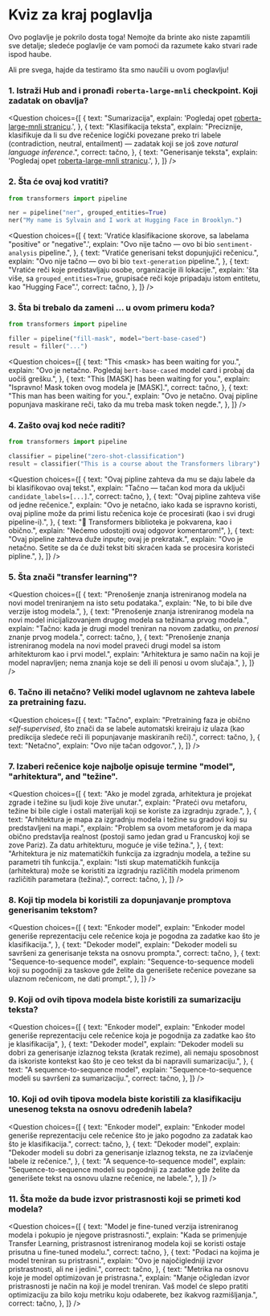 <!-- DISABLE-FRONTMATTER-SECTIONS -->

# Kviz za kraj poglavlja

<CourseFloatingBanner chapter={1} classNames="absolute z-10 right-0 top-0" />

Ovo poglavlje je pokrilo dosta toga! Nemojte da brinte ako niste zapamtili sve detalje; sledeće poglavlje će vam pomoći da razumete kako stvari rade ispod haube.

Ali pre svega, hajde da testiramo šta smo naučili u ovom poglavlju!

### 1. Istraži Hub and i pronađi `roberta-large-mnli` checkpoint. Koji zadatak on obavlja?

<Question
  choices={[
    {
      text: "Sumarizacija",
      explain:
        'Pogledaj opet <a href="https://huggingface.co/roberta-large-mnli">roberta-large-mnli stranicu</a>.',
    },
    {
      text: "Klasifikacija teksta",
      explain:
        "Preciznije, klasifikuje da li su dve rečenice logički povezane preko tri labele (contradiction, neutral, entailment) — zadatak koji se još zove <em>natural language inference</em>.",
      correct: tačno,
    },
    {
      text: "Generisanje teksta",
      explain:
        'Pogledaj opet <a href="https://huggingface.co/roberta-large-mnli">roberta-large-mnli stranicu</a>.',
    },
  ]}
/>

### 2. Šta će ovaj kod vratiti?

```py
from transformers import pipeline

ner = pipeline("ner", grouped_entities=True)
ner("My name is Sylvain and I work at Hugging Face in Brooklyn.")
```

<Question
  choices={[
    {
      text: 'Vratiće klasifikacione skorove, sa labelama "positive" or "negative".',
      explain:
        "Ovo nije tačno — ovo bi bio <code>sentiment-analysis</code> pipeline.",
    },
    {
      text: "Vratiće generisani tekst dopunjujići rečenicu.",
      explain:
        "Ovo nije tačno — ovo bi bio <code>text-generation</code> pipeline.",
    },
    {
      text: "Vratiće reči koje predstavljaju osobe, organizacije ili lokacije.",
      explain:
        'šta više, sa <code>grouped_entities=True</code>, grupisaće reči koje pripadaju istom entitetu, kao "Hugging Face".',
      correct: tačno,
    },
  ]}
/>

### 3. Šta bi trebalo da zameni ... u ovom primeru koda?

```py
from transformers import pipeline

filler = pipeline("fill-mask", model="bert-base-cased")
result = filler("...")
```

<Question
  choices={[
    {
      text: "This &#60;mask> has been waiting for you.",
      explain:
        "Ovo je netačno. Pogledaj <code>bert-base-cased</code> model card i probaj da uočiš grešku.",
    },
    {
      text: "This [MASK] has been waiting for you.",
      explain: "Ispravno! Mask token ovog modela je [MASK].",
      correct: tačno,
    },
    {
      text: "This man has been waiting for you.",
      explain:
        "Ovo je netačno. Ovaj pipline popunjava maskirane reči, tako da mu treba mask token negde.",
    },
  ]}
/>

### 4. Zašto ovaj kod neće raditi?

```py
from transformers import pipeline

classifier = pipeline("zero-shot-classification")
result = classifier("This is a course about the Transformers library")
```

<Question
  choices={[
    {
      text: "Ovaj pipline zahteva da mu se daju labele da bi klasifikovao ovaj tekst.",
      explain:
        "Tačno — tačan kod mora da uključi <code>candidate_labels=[...]</code>.",
      correct: tačno,
    },
    {
      text: "Ovaj pipline zahteva više od jedne rečenice.",
      explain:
        "Ovo je netačno, iako kada se ispravno koristi, ovaj pipline može da primi listu rečenica koje će procesirati (kao i svi drugi pipeline-i).",
    },
    {
      text: "🤗 Transformers biblioteka je pokvarena, kao i obično.",
      explain: "Nećemo udostojiti ovaj odgovor komentarom!",
    },
    {
      text: "Ovaj pipeline zahteva duže inpute; ovaj je prekratak.",
      explain:
        "Ovo je netačno. Setite se da će duži tekst biti skraćen kada se procesira koristeći pipline.",
    },
  ]}
/>

### 5. Šta znači "transfer learning"?

<Question
  choices={[
    {
      text: "Prenošenje znanja istreniranog modela na novi model treniranjem na isto setu podataka.",
      explain: "Ne, to bi bile dve verzije istog modela.",
    },
    {
      text: "Prenošenje znanja istreniranog modela na novi model inicijalizovanjem drugog modela sa težinama prvog modela.",
      explain:
        "Tačno: kada je drugi model treniran na novom zadatku, on *prenosi* znanje prvog modela.",
      correct: tačno,
    },
    {
      text: "Prenošenje znanja istreniranog modela na novi model praveći drugi model sa istom arhitekturom kao i prvi model.",
      explain:
        "Arhitektura je samo način na koji je model napravljen; nema znanja koje se deli ili penosi u ovom slučaja.",
    },
  ]}
/>

### 6. Tačno ili netačno? Veliki model uglavnom ne zahteva labele za pretraining fazu.

<Question
  choices={[
    {
      text: "Tačno",
      explain:
        "Pretraining faza je obično <em>self-supervised</em>, što znači da se labele automatski kreiraju iz ulaza (kao predikcija sledeće reči ili popunjavanje maskiranih reči).",
      correct: tačno,
    },
    {
      text: "Netačno",
      explain: "Ovo nije tačan odgovor.",
    },
  ]}
/>

### 7. Izaberi rečenice koje najbolje opisuje termine "model", "arhitektura", and "težine".

<Question
  choices={[
    {
      text: "Ako je model zgrada, arhitektura je projekat zgrade i težine su ljudi koje žive unutar.",
      explain:
        "Prateći ovu metaforu, težine bi bile cigle i ostali materijali koji se koriste za izgradnju zgrade.",
    },
    {
      text: "Arhitektura je mapa za izgradnju modela i težine su gradovi koji su predstavljeni na mapi.",
      explain:
        "Problem sa ovom metaforom je da mapa obično predstavlja realnost (postoji samo jedan grad u Francuskoj koji se zove Pariz). Za datu arhitekturu, moguće je više težina.",
    },
    {
      text: "Arhitektura je niz matematičkih funkcija za izgradnju modela, a težine su parametri tih funkcija.",
      explain:
        "Isti skup matematičkih funkcija (arhitektura) može se koristiti za izgradnju različitih modela primenom različitih parametara (težina).",
      correct: tačno,
    },
  ]}
/>

### 8. Koji tip modela bi koristili za dopunjavanje promptova generisanim tekstom?

<Question
  choices={[
    {
      text: "Enkoder model",
      explain:
        "Enkoder model generiše reprezentaciju cele rečenice koja je pogodna za zadatke kao što je klasifikacija.",
    },
    {
      text: "Dekoder model",
      explain:
        "Dekoder modeli su savršeni za generisanje teksta na osnovu prompta.",
      correct: tačno,
    },
    {
      text: "Sequence-to-sequence model",
      explain:
        "Sequence-to-sequence modeli koji su pogodniji za taskove gde želite da generišete rečenice povezane sa ulaznom rečenicom, ne dati prompt.",
    },
  ]}
/>

### 9. Koji od ovih tipova modela biste koristili za sumarizaciju teksta?

<Question
  choices={[
    {
      text: "Enkoder model",
      explain:
        "Enkoder model generiše reprezentaciju cele rečenice koja je pogodnija za zadatke kao što je klasifikacija",
    },
    {
      text: "Dekoder model",
      explain:
        "Dekoder modeli su dobri za generisanje izlaznog teksta (kratak rezime), ali nemaju sposobnost da iskoriste kontekst kao što je ceo tekst da bi napravili sumarizaciju.",
    },
    {
      text: "A sequence-to-sequence model",
      explain: "Sequence-to-sequence modeli su savršeni za sumarizaciju.",
      correct: tačno,
    },
  ]}
/>

### 10. Koji od ovih tipova modela biste koristili za klasifikaciju unesenog teksta na osnovu određenih labela?

<Question
  choices={[
    {
      text: "Enkoder model",
      explain:
        "Enkoder model generiše reprezentaciju cele rečenice što je jako pogodno za zadatak kao što je klasifikacija.",
      correct: tačno,
    },
    {
      text: "Dekoder model",
      explain:
        "Dekoder modeli su dobri za generisanje izlaznog teksta, ne za izvlačenje labele iz rečenice.",
    },
    {
      text: "A sequence-to-sequence model",
      explain:
        "Sequence-to-sequence modeli su pogodniji za zadatke gde želite da generišete tekst na osnovu ulazne rečenice, ne labele.",
    },
  ]}
/>

### 11. Šta može da bude izvor pristrasnosti koji se primeti kod modela?

<Question
  choices={[
    {
      text: "Model je fine-tuned verzija istreniranog modela i pokupio je njegove pristrasnosti.",
      explain:
        "Kada se primenjuje Transfer Learning, pristrasnost istreniranog modela koji se koristi ostaje prisutna u fine-tuned modelu.",
      correct: tačno,
    },
    {
      text: "Podaci na kojima je model treniran su pristrasni.",
      explain: "Ovo je najočigledniji izvor pristrastnosti, ali ne i jedini.",
      correct: tačno,
    },
    {
      text: "Metrika na osnovu koje je model optimizovan je pristrasna.",
      explain:
        "Manje očigledan izvor pristrasnosti je način na koji je model treniran. Vaš model će slepo pratiti optimizaciju za bilo koju metriku koju odaberete, bez ikakvog razmišljanja.",
      correct: tačno,
    },
  ]}
/>

